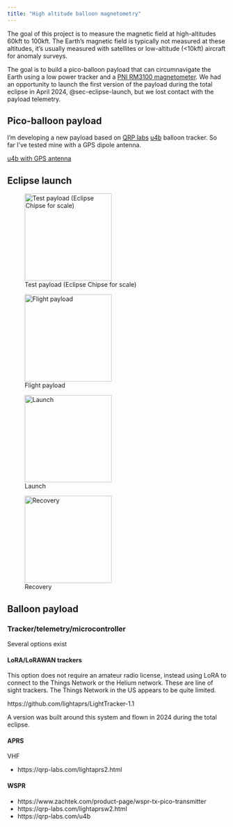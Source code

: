```yaml
---
title: "High altitude balloon magnetometry"
---
```


The goal of this project is to measure the magnetic field at high-altitudes 60kft to 100kft. The Earth's magnetic field is typically not measured at these altitudes, it's usually measured with satellites or low-altitude (<10kft) aircraft for anomaly surveys.

The goal is to build a pico-balloon payload that can circumnavigate the Earth using a low power tracker and a [PNI RM3100 magnetometer](https://www.pnisensor.com/rm3100/).  We had an opportunity to launch the first version of the payload during the total eclipse in April 2024, @sec-eclipse-launch, but we lost contact with the payload telemetry.

## Pico-balloon payload

I'm developing a new payload based on [QRP labs](https://qrp-labs.com) [u4b](https://qrp-labs.com/u4b) balloon tracker. So far I've tested mine with a GPS dipole antenna. 

[u4b with GPS antenna](/_sources/u4b/u4b_gps_antenna.jpg)

## Eclipse launch {#sec-eclipse-launch}

:::: {.grid}

::: {.g-col-4}

![Test payload (Eclipse Chipse for scale)](/_sources/eclipse/eclipse_balloon_payload.jpg){width=200px}

![Flight payload](/_sources/eclipse/eclipse_payload_photo.jpg){width=200px}

:::

::: {.g-col-4}

![Launch](/_sources/eclipse/balloon_launch_eclipse.jpg){width=200px}

:::


::: {.g-col-4}

![Recovery](/_sources/eclipse/balloon_payload_recovery.jpg){width=200px}

:::

::::

## Balloon payload

### Tracker/telemetry/microcontroller

Several options exist

#### LoRA/LoRAWAN trackers {#sec-lorawan-tracker}

This option does not require an amateur radio license, instead using LoRA to connect to the Things Network or the Helium network. These are line of sight trackers. The Things Network in the US appears to be quite limited.

https://github.com/lightaprs/LightTracker-1.1

A version was built around this system and flown in 2024 during the total eclipse. 

#### APRS

VHF

- https://qrp-labs.com/lightaprs2.html


#### WSPR

- https://www.zachtek.com/product-page/wspr-tx-pico-transmitter
- https://qrp-labs.com/lightaprsw2.html
- https://qrp-labs.com/u4b
